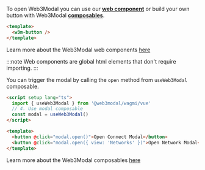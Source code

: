 
To open Web3Modal you can use our [**web component**](../../components.mdx) or build your own button with Web3Modal [**composables**](../../composables.mdx#useweb3modal).

<Tabs>
<TabItem value="components" label="Web Component">

```html
<template>
  <w3m-button />
</template>
```

Learn more about the Web3Modal web components [here](../../components.mdx)

:::note
Web components are global html elements that don't require importing.
:::

</TabItem>
<TabItem value="composables" label="Composables">

You can trigger the modal by calling the `open` method from `useWeb3Modal` composable.

```html
<script setup lang="ts">
  import { useWeb3Modal } from '@web3modal/wagmi/vue'
  // 4. Use modal composable
  const modal = useWeb3Modal()
</script>

<template>
  <button @click="modal.open()">Open Connect Modal</button>
  <button @click="modal.open({ view: 'Networks' })">Open Network Modal</button>
</template>
```

Learn more about the Web3Modal composables [here](../composables.mdx)

</TabItem>
</Tabs>
